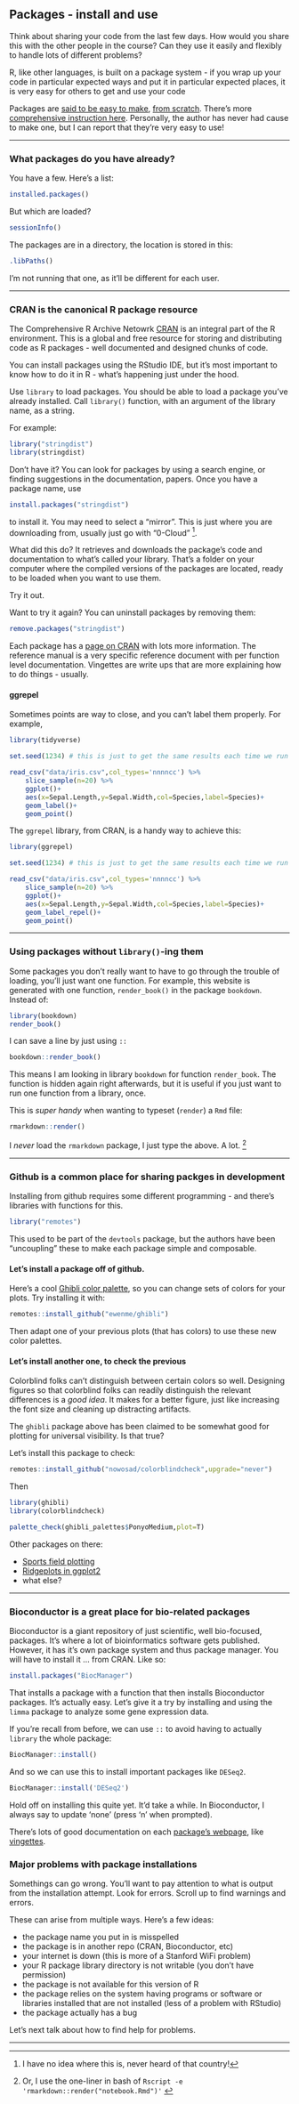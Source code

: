 ## Packages - install and use

Think about sharing your code from the last few days. 
How would you share this with the other people in the course?
Can they use it easily and flexibly to handle lots of different problems?

R, like other languages, is built on a package system - if you wrap up your 
code in particular expected ways and put it in particular expected places, 
it is very easy for others to get and use your code

Packages are 
[said to be easy to make](https://ourcodingclub.github.io/tutorials/writing-r-package/),
[from scratch](https://hilaryparker.com/2014/04/29/writing-an-r-package-from-scratch/).
There's more [comprehensive instruction here](https://r-pkgs.org/).
Personally, the author has never had cause to make one, but I can report that
they're very easy to use!

---

### What packages do you have already? 

You have a few. Here's a list:

```r
installed.packages()
```

But which are loaded?

```r
sessionInfo()
```

The packages are in a directory, the location is stored in this:

```r
.libPaths()
```

I'm not running that one, as it'll be different for each user. 

---


### CRAN is the canonical R package resource

The Comprehensive R Archive Netowrk 
[CRAN](https://cran.r-project.org/web/packages/)
is an integral part of the R environment.
This is a global and free resource for storing and distributing code
as R packages - well documented and designed chunks of code.

You can install packages using the RStudio IDE, but it's most important
to know how to do it in R - what's happening just under the hood.

Use `library` to load packages. 
You should be able to load a package you've
already installed. 
Call `library()` function, with an argument of the library name,
as a string.

For example:

```r
library("stringdist")
library(stringdist)
```

Don't have it? You can look for packages by using a search engine, or finding
suggestions in the documentation, papers. Once you have a package name, use

```r
install.packages("stringdist")
```

to install it. You may need to select a "mirror". This is just where you
are downloading from, usually just go with "0-Cloud"
^[I have no idea where this is, never heard of that country!].

What did this do? 
It retrieves and downloads the package's code and documentation to
what's called your library.
That's a folder on your computer where the compiled versions of the packages
are located, ready to be loaded when you want to use them.

Try it out.

Want to try it again? You can uninstall packages by removing them:

```r
remove.packages("stringdist")
```

Each package has a [page on CRAN](https://cran.r-project.org/web/packages/stringdist/index.html)
with lots more information. The reference manual is a very specific reference
document with per function level documentation.
Vingettes are write ups that are more explaining how to do things - usually.

#### ggrepel

Sometimes points are way to close, and you can't label them properly.
For example, 

```r
library(tidyverse)

set.seed(1234) # this is just to get the same results each time we run

read_csv("data/iris.csv",col_types='nnnncc') %>%
    slice_sample(n=20) %>%
    ggplot()+
    aes(x=Sepal.Length,y=Sepal.Width,col=Species,label=Species)+
    geom_label()+
    geom_point()
```

The `ggrepel` library, from CRAN, is a handy way to achieve this:

```r
library(ggrepel)

set.seed(1234) # this is just to get the same results each time we run

read_csv("data/iris.csv",col_types='nnnncc') %>%
    slice_sample(n=20) %>%
    ggplot()+
    aes(x=Sepal.Length,y=Sepal.Width,col=Species,label=Species)+
    geom_label_repel()+
    geom_point()
```

---

### Using packages without `library()`-ing them

Some packages you don't really want to have to go through the trouble of
loading, you'll just want one function. 
For example, this website is generated with one function, `render_book()`
in the package `bookdown`. Instead of:

```r
library(bookdown)
render_book()
```

I can save a line by just using `::`

```r
bookdown::render_book()
```

This means I am looking in library `bookdown` for function `render_book`.
The function is hidden again right afterwards, but it is useful if you just
want to run one function from a library, once.

This is *super handy* when wanting to typeset (`render`) a `Rmd` file:

```r
rmarkdown::render()
```

I *never* load the `rmarkdown` package, I just type the above. A lot.
^[Or, I use the one-liner in bash of 
    `Rscript -e 'rmarkdown::render("notebook.Rmd")'` ]

---

### Github is a common place for sharing packges in development

Installing from github requires some different programming -
and there's libraries with functions for this.

```r
library("remotes")
```

This used to be part of the `devtools` package, but the authors have been
"uncoupling" these to make each package simple and composable.

#### Let's install a package off of github.

Here's a cool [Ghibli color palette](https://github.com/ewenme/ghibli),
so you can change sets of colors for your plots.
Try installing it with:

```r
remotes::install_github("ewenme/ghibli")
```

Then adapt one of your previous plots (that has colors) to use these new
color palettes.

#### Let's install another one, to check the previous

Colorblind folks can't distinguish between certain colors so well.
Designing figures so that colorblind folks can readily distinguish the
relevant differences is a *good idea*. It makes for a better figure, just
like increasing the font size and cleaning up distracting artifacts.

The `ghibli` package above has been claimed to be somewhat good for
plotting for universal visibility. Is that true?

Let's install this package to check:

```r
remotes::install_github("nowosad/colorblindcheck",upgrade="never")
```

Then

```r
library(ghibli)
library(colorblindcheck)

palette_check(ghibli_palettes$PonyoMedium,plot=T)
```

Other packages on there:

- [Sports field plotting](https://github.com/rossdrucker/sportyR)
- [Ridgeplots in ggplot2](https://github.com/wilkelab/ggridges)
- what else?


<!-- remotes::install_github("wilkelab/ggridges" -->

---

### Bioconductor is a great place for bio-related packages

Bioconductor is a giant repository of just scientific, well bio-focused,
packages. It's where a lot of bioinformatics software gets published.
However, it has it's own package system and thus package manager.
You will have to install it ... from CRAN. Like so:

```r
install.packages("BiocManager")
```

That installs a package with a function that then installs Bioconductor
packages. It's actually easy. Let's give it a try by installing and
using the `limma` package to analyze some gene expression data.

If you're recall from before, we can use `::` to avoid having to actually
`library` the whole package:

```r
BiocManager::install()
```

And so we can use this to install important packages like `DESeq2`.

```r
BiocManager::install('DESeq2')
```

Hold off on installing this quite yet. It'd take a while.
In Bioconductor, I always say to update 'none' (press 'n' when prompted).

There's lots of good documentation on each 
[package's webpage](https://bioconductor.org/packages/release/bioc/html/DESeq2.html),
like [vingettes](https://www.bioconductor.org/packages/devel/bioc/vignettes/DESeq2/inst/doc/DESeq2.html).


### Major problems with package installations

Somethings can go wrong. You'll want to pay attention to what is output
from the installation attempt. Look for errors. Scroll up to find warnings
and errors.

These can arise from multiple ways. Here's a few ideas:

- the package name you put in is misspelled
- the package is in another repo (CRAN, Bioconductor, etc)
- your internet is down (this is more of a Stanford WiFi problem)
- your R package library directory is not writable (you don't have permission)
- the package is not available for this version of R
- the package relies on the system having programs or software or libraries
    installed that are not installed (less of a problem with RStudio)
- the package actually has a bug 

Let's next talk about how to find help for problems.

---

